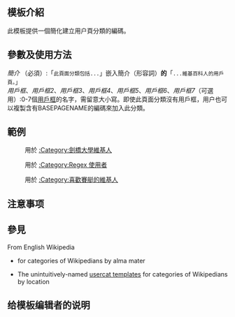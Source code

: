 <includeonly><!-- 在這裡加入模板的保護標識 --></includeonly><noinclude>{{Documentation subpage}}</noinclude>
<!-- 在本行下編輯模板說明 -->
== 模板介紹 ==
此模板提供一個簡化建立用户頁分類的編碼。

== 參數及使用方法 ==
{{tlx|user category|''簡介''|''用戶框''|''用戶框2''|''用戶框3''|''用戶框4''|''用戶框5''|''用戶框6''|''用戶框7''}}
; ''簡介'' （必須）:「<code>此頁面分類包括...</code>」嵌入簡介（形容詞）'''的'''「<code>...維基百科人的用戶頁。</code>」
; ''用戶框''、''用戶框2''、''用戶框3''、''用戶框4''、''用戶框5''、''用戶框6''、''用戶框7''（可選用）:0-7個[[Wikipedia:用戶框|用戶框]]的名字，需留意大小寫。即使此頁面分類沒有用戶框，用户也可以複製含有BASEPAGENAME的編碼來加入此分類。

== 範例 ==
{{tlx|user category|身為<nowiki>[[劍橋大學]]</nowiki>校友、學生或教職員的|user Ucam}}
: 用於 [[:Category:劍橋大學維基人]]

{{tlx|User category|會使用<nowiki>[[正則表達式]]</nowiki>的|user Regex|user Regex-1|user Regex-2|user Regex-3|user Regex-4}}
: 用於 [[:Category:Regex 使用者]]

{{tlx|User category|喜歡<nowiki>[[賽艇]]</nowiki>的|user Rower}}
: 用於 [[:Category:喜歡賽艇的維基人]]

== 注意事项 ==

== 參見 ==
From English Wikipedia 
* {{tl|educat}} for categories of Wikipedians by alma mater
* The unintuitively-named [[:Category:Usercat templates|usercat templates]] for categories of Wikipedians by location
{{namespace category}}

== 给模板编辑者的说明 ==


<includeonly>{{Sandbox other||<!-- 本行下加入模板的分類 -->
[[Category:分類頁模板]]
}}</includeonly>